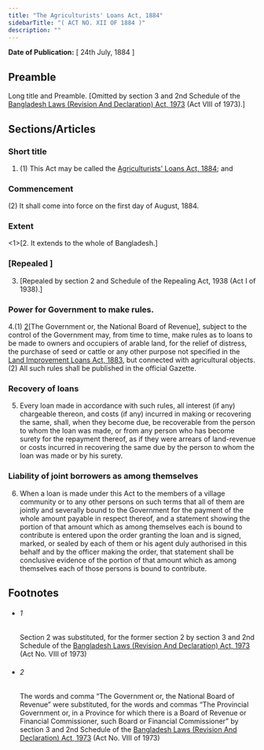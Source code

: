 ```yaml
---
title: "The Agriculturists' Loans Act, 1884"
sidebarTitle: "( ACT NO. XII OF 1884 )"
description: ""
---
```


**Date of Publication:** [ 24th July, 1884 ]

## Preamble

Long title and Preamble. [Omitted by section 3 and 2nd Schedule of the [Bangladesh Laws (Revision And Declaration) Act, 1973](/act-430.html "Bangladesh Laws (Revision And Declaration) Act, 1973") (Act VIII of 1973).]

## Sections/Articles

### Short title

1. (1) This Act may be called the [Agriculturists' Loans Act, 1884](/act-53.html "Agriculturists"); and

### Commencement

(2) It shall come into force on the first day of August, 1884.

### Extent

<1>[2. It extends to the whole of Bangladesh.]

### [Repealed ]

3. [Repealed by section 2 and Schedule of the Repealing Act, 1938 (Act I of 1938).]

### Power for Government to make rules.

4.(1) [2](1)[The Government or, the National Board of Revenue], subject to the control of the Government may, from time to time, make rules as to loans to be made to owners and occupiers of arable land, for the relief of distress, the purchase of seed or cattle or any other purpose not specified in the [Land Improvement Loans Act, 1883](/act-51.html "Land Improvement Loans Act, 1883"), but connected with agricultural objects.(2) All such rules shall be published in the official Gazette.

### Recovery of loans

5. Every loan made in accordance with such rules, all interest (if any) chargeable thereon, and costs (if any) incurred in making or recovering the same, shall, when they become due, be recoverable from the person to whom the loan was made, or from any person who has become surety for the repayment thereof, as if they were arrears of land-revenue or costs incurred in recovering the same due by the person to whom the loan was made or by his surety.

### Liability of joint borrowers as among themselves

6. When a loan is made under this Act to the members of a village community or to any other persons on such terms that all of them are jointly and severally bound to the Government for the payment of the whole amount payable in respect thereof, and a statement showing the portion of that amount which as among themselves each is bound to contribute is entered upon the order granting the loan and is signed, marked, or sealed by each of them or his agent duly authorised in this behalf and by the officer making the order, that statement shall be conclusive evidence of the portion of that amount which as among themselves each of those persons is bound to contribute.

## Footnotes

- ###### 1

  Section 2 was substituted, for the former section 2 by section 3 and 2nd Schedule of the [Bangladesh Laws (Revision And Declaration) Act, 1973](/act-430.html "Bangladesh Laws (Revision And Declaration) Act, 1973") (Act No. VIII of 1973)

- ###### 2

  The words and comma “The Government or, the National Board of Revenue” were substituted, for the words and commas “The Provincial Government or, in a Province for which there is a Board of Revenue or Financial Commissioner, such Board or Financial Commissioner” by section 3 and 2nd Schedule of the [Bangladesh Laws (Revision And Declaration) Act, 1973](/act-430.html "Bangladesh Laws (Revision And Declaration) Act, 1973") (Act No. VIII of 1973)
